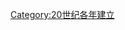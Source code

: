 {{estcat|197|3|1969|1980}}
{{Commons cat|1973 establishments}}
[[Category:20世纪各年建立|Category:20世纪各年建立]]